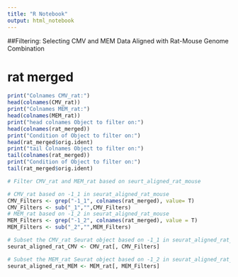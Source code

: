 ```yaml
---
title: "R Notebook"
output: html_notebook
---
```

##Filtering: Selecting CMV and MEM Data Aligned with Rat-Mouse Genome Combination
 
# rat merged 
 
```r
print("Colnames CMV_rat:")
head(colnames(CMV_rat))
print("Colnames MEM_rat:")
head(colnames(MEM_rat))
print("head colnames Object to filter on:")
head(colnames(rat_merged))
print("Condition of Object to filter on:")
head(rat_merged$orig.ident)
print("tail Colnames Object to filter on:")
tail(colnames(rat_merged))
print("Condition of Object to filter on:")
tail(rat_merged$orig.ident)
```

```r
# Filter CMV_rat and MEM_rat based on seurt_aligned_rat_mouse

# CMV_rat based on -1_1 in seurat_aligned_rat_mouse
CMV_Filters <- grep("-1_1", colnames(rat_merged), value= T)
CMV_Filters <- sub("_1","",CMV_Filters)
# MEM_rat based on -1_2 in seurat_aligned_rat_mouse
MEM_Filters <- grep("-1_2", colnames(rat_merged), value = T)
MEM_Filters <- sub("_2","",MEM_Filters)
```

```r
# Subset the CMV_rat Seurat object based on -1_1 in seurat_aligned_rat_mouse
seurat_aligned_rat_CMV <- CMV_rat[, CMV_Filters]

# Subset the MEM_rat Seurat object based on -1_2 in seurat_aligned_rat_mouse
seurat_aligned_rat_MEM <- MEM_rat[, MEM_Filters]
```

